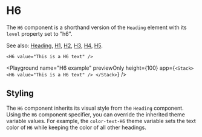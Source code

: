 # H6

The `H6` component is a shorthand version of the `Heading` element with its `level` property set to "h6".

See also: [Heading](./Heading), [H1](./H1), [H2](./H2), [H3](./H3), [H4](./H4), [H5](./H5).

```ueml copy
<H6 value="This is a H6 text" />
```

<Playground
  name="H6 example"
  previewOnly
  height={100}
  app={`
  <Stack>
    <H6 value="This is a H6 text" />
  </Stack>
  `}
/>

## Styling

The `H6` component inherits its visual style from the `Heading` component.
Using the `H6` component specifier, you can override the inherited theme variable values.
For example, the `color-text-H6` theme variable sets the text color of `H6` while keeping the color of all other headings.
